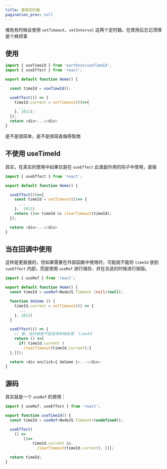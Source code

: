 ```yaml
---
title: 使用定时器
pagination_prev: null
---
```


难免有时候会使用 `setTimeout`、`setInterval` 这两个定时器。在使用后忘记清理是个麻烦事

## 使用

```ts
import { useTimeId } from 'earthnut/useTimeId';
import { useEffect } from 'react';

export default function Home() {

  const timeId = useTimeId();

  useEffect(() => {
    timeId.current = setTimeout(()=>{
      ...
    }, 1011);
  });
  return <div>...</div>
}
```

是不是很简单，是不是很简直侮辱智商

## 不使用 useTimeId

其实，在真实的使用中如果仅是在 `useEffect` 此类副作用的钩子中使用，直接

```ts
import { useEffect } from 'react';

export default function Home() {

  useEffect(()=>{
    const timeId = setTimeout(()=> {
      ...
    },  1011)
    return ()=> timeId && clearTimeout(timeId);
  });

  return <div>...</div>
}
```

## 当在回调中使用

这样是更直接的，但如果需要在外部函数中使用时，可能就不能将 `timeId` 放到 `sueEffect` 内部，而是使用 `useRef` 进行储存，并在合适的时候进行销毁。

```ts
import { useRef } from 'react';

export default function Home() {
  const timeId = useRef<NodeJS.Timeout |null>(null);

  function doSome () {
    timeId.current = setTimeout(() => {
      ...
    }, 1011)
  }

  useEffect(() => {
    // 看，这时候是不是就得单独处理 `timeId`
    return () =>{
      if( timeId.current )
        clearTimeout(timeId.current);}
  },[]);

  return <div onclick={ doSome }>...</div>
}
```

## 源码

其实就是一个 `useRef` 的使用：

```ts
import { useRef, useEffect } from 'react';

export function useTimeId() {
  const timeId = useRef<NodeJS.Timeout>(undefined));

  useEffect(
    () =>
        ()=>
            timeId.current &&
              clearTimeout(timeId.current), []);

  return timeId;
}
```
